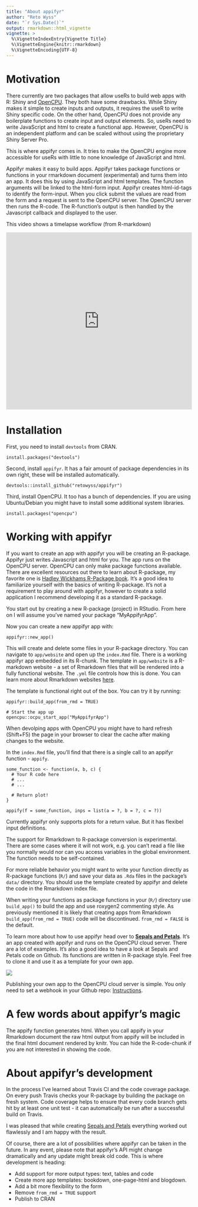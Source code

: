 ```yaml
---
title: "About appifyr"
author: "Reto Wyss"
date: "`r Sys.Date()`"
output: rmarkdown::html_vignette
vignette: >
  %\VignetteIndexEntry{Vignette Title}
  %\VignetteEngine{knitr::rmarkdown}
  %\VignetteEncoding{UTF-8}
---
```


# Motivation

There currently are two packages that allow useRs to build web apps with R: Shiny and [OpenCPU](https://www.opencpu.org/). They both have some drawbacks. While Shiny makes it simple to create inputs and outputs, it requires the useR to write Shiny specific code. On the other hand, OpenCPU does not provide any boilerplate functions to create input and output elements. So, useRs need to write JavaScript and html to create a functional app. However, OpenCPU is an independent platform and can be scaled without using the proprietary  Shiny Server Pro. 

This is where appifyr comes in. It tries to make the OpenCPU engine more accessible for useRs with little to none knowledge of JavaScript and html.  

Appifyr makes it easy to build apps. Appifyr takes package functions or functions in your rmarkdown document (experimental) and turns them into an app. It does this by using JavaScript and html templates. The function arguments will be linked to the html-form input. Appifyr creates html-id-tags to identify  the form-input. When you click submit the values are read from the form and a request is sent to the OpenCPU server. The OpenCPU server then runs the R-code. The R-function's output is then handled by the Javascript callback and displayed to the user.

This video shows a timelapse workflow (from R-markdown)

<iframe width="100%" height="480" src="https://www.youtube.com/embed/CAlBD6_T374" frameborder="0" gesture="media" allow="encrypted-media" allowfullscreen></iframe>

# Installation

First, you need to install `devtools` from CRAN.

```
install.packages("devtools")
```

Second, install `appifyr`. It has a fair amount of package dependencies in its own right, these will be installed automatically. 

```
devtools::install_github("retowyss/appifyr")
```

Third, install OpenCPU. It too has a bunch of dependencies. If you are using Ubuntu/Debian you might have to install some additional system libraries.

```
install.packages("opencpu")
```

# Working with appifyr

If you want to create an app with appifyr you will be creating an R-package. Appifyr just writes Javascript and html for you. The app runs on the OpenCPU server. OpenCPU can only make package functions available. There are excellent resources out there to learn about R-package, my favorite one is [Hadley Wickhams R-Package book](http://r-pkgs.had.co.nz/). It's a good idea to familiarize yourself with the basics of writing R-package. It's not a requirement to play around with appifyr, however to create a solid application I recommend developing it as a standard R-package. 

You start out by creating a new R-package (project) in RStudio. From here on I will assume you've named your package "MyAppifyrApp".

Now you can create a new appifyr app with:

```
appifyr::new_app()
```

This will create and delete some files in your R-package directory. You can navigate to `app/website` and open up the `index.Rmd` file. There is a working appifyr app embedded in its R-chunk. The template in `app/website` is a R-markdown website - a set of Rmarkdown files that will be rendered into a fully functional website. The `.yml` file controls how this is done. You can learn more about Rmarkdown websites [here](http://rmarkdown.rstudio.com/rmarkdown_websites.html).

The template is functional right out of the box. You can try it by running:

```
appifyr::build_app(from_rmd = TRUE)

# Start the app up
opencpu::ocpu_start_app("MyAppifyrApp")
```

When devolping apps with OpenCPU you might have to hard refresh (Shift+F5) the page in your browser to clear the cache after making changes to the website.

In the `index.Rmd` file, you'll find that there is a single call to an appifyr function - `appify`.

```
some_function <- function(a, b, c) {
  # Your R code here
  # ...
  # ...
  
  # Return plot!
}

appify(f = some_function, inps = list(a = ?, b = ?, c = ?))
```

Currently appifyr only supports plots for a return value. But it has flexibel input definitions.

The support for Rmarkdown to R-package conversion is experimental. There are some cases where it will not work, e.g. you can't read a file like you normally would nor can you access variables in the global environment. The function needs to be self-contained.

For more reliable behavior you might want to write your function directly as R-package functions (`R/`) and save your data as `.Rda` files in the package's `data/` directory. You should use the template created by appifyr and delete the code in the Rmarkdown index file.

When writing your functions as package functions in your (`R/`) directory use `build_app()` to build the app and use roxygen2 commenting style. As previously mentioned it is likely that creating apps from Rmarkdown `build_app(from_rmd = TRUE)` code will be discontinued. `from_rmd = FALSE` is the default. 

To learn more about  how to use appifyr head over to __[Sepals and Petals](http://retowyss.ocpu.io/sepals-and-petals)__. It's an app created with appifyr and runs on the OpenCPU cloud server. There are a lot of examples. It's also a good idea to have a look at Sepals and Petals code on Github. Its functions are written in R-package style. Feel free to clone it and use it as a template for your own app.  


<a href = "http://retowyss.ocpu.io/sepals-and-petals" ><img src = "https://static.reto-wyss.com/appifyr/sepals-and-petals.png" class = "thumbnail"> </a>

Publishing your own app to the OpenCPU cloud server is simple. You only need to set a webhook in your Github repo: [Instructions](https://www.opencpu.org/cloud.html).

# A few words about appifyr's magic

The appify function generates html. When you call appify in your Rmarkdown document the raw html output from appify will be included in the final html document rendered by knitr. You can hide the R-code-chunk if you are not interested in showing the code.

# About appifyr's development

In the process I've learned about Travis CI and the code coverage package. On every push Travis checks your R-package by building the package on fresh system. Code coverage helps to ensure that every code branch gets hit by at least one unit test - it can automatically be run after a successful build on Travis.

I was pleased that while creating [Sepals and Petals](http://retowyss.ocpu.io/sepals-and-petals) everything worked out flawlessly and I am happy with the result. 

Of course, there are a lot of possibilities where appifyr can be taken in the future. In any event, please note that appifyr's API might change dramatically and any update might break old code. This is where development is heading:

* Add support for more output types: text, tables and code
* Create more app templates: bookdown, one-page-html and blogdown. 
* Add a bit more flexibility to the form
* Remove `from_rmd = TRUE` support
* Publish to CRAN


